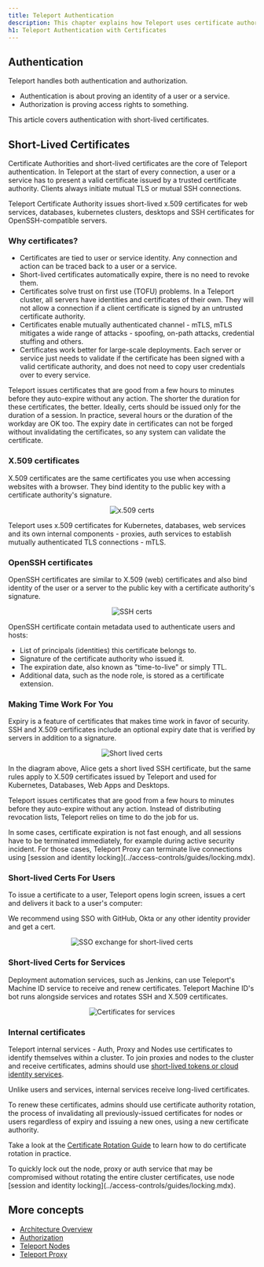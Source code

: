 ```yaml
---
title: Teleport Authentication
description: This chapter explains how Teleport uses certificate authorities to authenticate users and services.
h1: Teleport Authentication with Certificates
---
```


## Authentication

Teleport handles both authentication and authorization.

- Authentication is about proving an identity of a user or a service.
- Authorization is proving access rights to something.

This article covers authentication with short-lived certificates.

## Short-Lived Certificates

Certificate Authorities and short-lived certificates are the core of Teleport authentication.
In Teleport at the start of every connection, a user or a service has to present a valid certificate issued by
a trusted certificate authority. Clients always initiate mutual TLS or mutual SSH connections.

Teleport Certificate Authority issues short-lived x.509 certificates for web services, databases, kubernetes clusters,
desktops and SSH certificates for OpenSSH-compatible servers.

### Why certificates?

- Certificates are tied to user or service identity. Any connection and action can be traced back to a user
or a service.
- Short-lived certificates automatically expire, there is no need to revoke them.
- Certificates solve trust on first use (TOFU) problems. In a Teleport cluster, all servers have
identities and certificates of their own. They will not allow a connection if a client certificate is signed by an
untrusted certificate authority.
- Certificates enable mutually authenticated channel - mTLS, mTLS mitigates a wide range of attacks - spoofing, on-path attacks, credential stuffing and others.
- Certificates work better for large-scale deployments. Each server or service just needs to validate
if the certificate has been signed with a valid certificate authority, and does not need to copy user
credentials over to every service.

<Notice type="tip">
Teleport issues certificates that are good from a few hours to minutes before they auto-expire without any action.
The shorter the duration for these certificates, the better.
Ideally, certs should be issued only for the duration of a session.
In practice, several hours or the duration of the workday are OK too.
The expiry date in certificates can not be forged
without invalidating the certificates, so any system can validate the certificate.
</Notice>

### X.509 certificates

X.509 certificates are the same certificates you use when accessing websites with a browser. They bind
identity to the public key with a certificate authority's signature.

<Figure
  align="center"
  caption="Example of x.509 short-lived certs"
>

![x.509 certs](../../img/architecture/x509-cert@2x.svg)

</Figure>

Teleport uses x.509 certificates for Kubernetes, databases, web services and its own internal
components - proxies, auth services to establish mutually authenticated TLS connections - mTLS.

### OpenSSH certificates

OpenSSH certificates are similar to X.509 (web) certificates and also bind identity of the user or a server
to the public key with a certificate authority's signature.

<Figure
  align="center"
  caption="Example of SSH short-lived certs"
>

![SSH certs](../../img/architecture/ssh-cert@2x.svg)

</Figure>

OpenSSH certificate contain metadata used to authenticate users and hosts:

- List of principals (identities) this certificate belongs to.
- Signature of the certificate authority who issued it.
- The expiration date, also known as "time-to-live" or simply TTL.
- Additional data, such as the node role, is stored as a certificate extension.

### Making Time Work For You

Expiry is a feature of certificates that makes time work in favor of security.
SSH and X.509 certificates include an optional expiry date that is verified by
servers in addition to a signature.

<Figure
  align="center"
  caption="Example of SSH short-lived certs"
>

![Short lived certs](../../img/architecture/ssh-cert-short-lived@1.5x.svg)

</Figure>

In the diagram above, Alice gets a short lived SSH certificate, but the same rules apply to
X.509 certificates issued by Teleport and used for Kubernetes, Databases, Web Apps and Desktops.

Teleport issues certificates that are good from a few hours to minutes before they auto-expire without any action.
Instead of distributing revocation lists, Teleport relies on time to do the job for us.

<Notice type="tip">
In some cases, certificate expiration is not fast enough, and all sessions have to be terminated immediately,
for example during active security incident.
For those cases, Teleport Proxy can terminate live connections using [session and identity locking](../access-controls/guides/locking.mdx).
</Notice>

### Short-lived Certs For Users

To issue a certificate to a user, Teleport opens login screen, issues a cert and delivers it back to a user's computer:

We recommend using SSO with GitHub, Okta or any other identity provider and get a cert.

<Figure
  align="center"
  bordered="true"
  caption="SSO exchange with short-lived certs"
  >
  
![SSO exchange for short-lived certs](../../img/architecture/idp-sso-traits@1.5x.svg)
</Figure>

### Short-lived Certs for Services

Deployment automation services, such as Jenkins, can use Teleport's Machine ID
service to receive and renew certificates. Teleport Machine ID's bot runs alongside
services and rotates SSH and X.509 certificates.

<Figure
  align="center"
  bordered="true"
  caption="Machine-ID certs"
  >
  
![Certificates for services](../../img/architecture/certs-machine-id@1.8x.svg)
</Figure>

### Internal certificates

Teleport internal services - Auth, Proxy and Nodes use certificates to identify themselves
within a cluster. To join proxies and nodes to the cluster and receive certificates, admins should use
[short-lived tokens or cloud identity services](../management/join-services-to-your-cluster/join-token.mdx).

Unlike users and services, internal services receive long-lived certificates.

To renew these certificates, admins should use certificate authority rotation, the process of invalidating all
previously-issued certificates for nodes or users regardless of expiry and issuing a new ones,
using a new certificate authority.

Take a look at the [Certificate Rotation Guide](../management/operations/ca-rotation.mdx) to
learn how to do certificate rotation in practice.

<Notice type="tip">
To quickly lock out the node, proxy or auth service that may be compromised without rotating the entire
cluster certificates, use node [session and identity locking](../access-controls/guides/locking.mdx).
</Notice>

## More concepts

- [Architecture Overview](../core-concepts.mdx)
- [Authorization](authorization.mdx)
- [Teleport Nodes](nodes.mdx)
- [Teleport Proxy](proxy.mdx)

